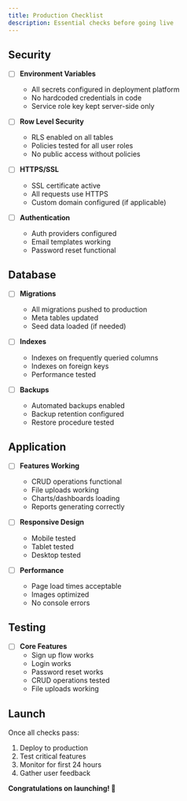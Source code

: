 ```yaml
---
title: Production Checklist
description: Essential checks before going live
---
```


## Security

- [ ] **Environment Variables**
  - All secrets configured in deployment platform
  - No hardcoded credentials in code
  - Service role key kept server-side only

- [ ] **Row Level Security**
  - RLS enabled on all tables
  - Policies tested for all user roles
  - No public access without policies

- [ ] **HTTPS/SSL**
  - SSL certificate active
  - All requests use HTTPS
  - Custom domain configured (if applicable)

- [ ] **Authentication**
  - Auth providers configured
  - Email templates working
  - Password reset functional

## Database

- [ ] **Migrations**
  - All migrations pushed to production
  - Meta tables updated
  - Seed data loaded (if needed)

- [ ] **Indexes**
  - Indexes on frequently queried columns
  - Indexes on foreign keys
  - Performance tested

- [ ] **Backups**
  - Automated backups enabled
  - Backup retention configured
  - Restore procedure tested

## Application

- [ ] **Features Working**
  - CRUD operations functional
  - File uploads working
  - Charts/dashboards loading
  - Reports generating correctly

- [ ] **Responsive Design**
  - Mobile tested
  - Tablet tested
  - Desktop tested

- [ ] **Performance**
  - Page load times acceptable
  - Images optimized
  - No console errors

## Testing

- [ ] **Core Features**
  - Sign up flow works
  - Login works
  - Password reset works
  - CRUD operations tested
  - File uploads working

## Launch

Once all checks pass:

1. Deploy to production
2. Test critical features
3. Monitor for first 24 hours
4. Gather user feedback

**Congratulations on launching! 🎉**
